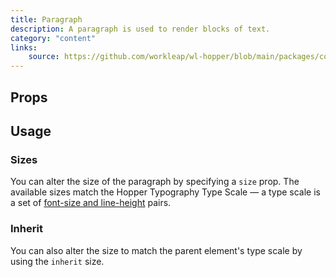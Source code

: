 ```yaml
---
title: Paragraph
description: A paragraph is used to render blocks of text.
category: "content"
links:
    source: https://github.com/workleap/wl-hopper/blob/main/packages/components/src/typography/paragraph/src/Paragraph.tsx
---
```


<Example src="typography/paragraph/docs/paragraph/preview" isOpen />

## Props

<PropTable component="Paragraph" />

## Usage

### Sizes
You can alter the size of the paragraph by specifying a `size` prop.
The available sizes match the Hopper Typography Type Scale — a type scale is a set of [font-size and line-height](https://hopper.workleap.design/tokens/semantic/typography#tokens-body) pairs.

<Example src="typography/paragraph/docs/paragraph/size" />

### Inherit
You can also alter the size to match the parent element's type scale by using the `inherit` size.

<Example src="typography/paragraph/docs/paragraph/inherit" />
